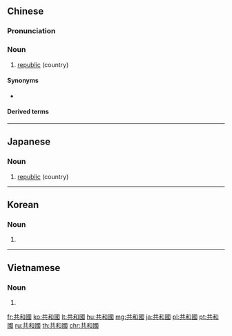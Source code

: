 ==Chinese==
{{zh-forms|s=共和国|type=21}}

===Pronunciation===
{{zh-pron
|m=gònghéguó
|m-s=gong4ho2gue2
|ma=Zh-gònghéguó.ogg
|c=gung6 wo4 gwok3
|h=pfs=khiung-fò-koet
|md=gê̤ṳng-huò-guók
|mn=xm,zz,tw:kiōng-hô-kok/qz:kiōng-hô͘-kok
|w=3gon hhu koq
|cat=n
}}

===Noun===
{{zh-noun}}

# [[republic]] (country)

====Synonyms====
* {{zh-l|民國}}

====Derived terms====
{{zh-der|孟加拉人民共和國|中非共和國|中華人民共和國|剛果共和國|剛果民主共和國|捷克共和國|多米尼加共和國|芬蘭共和國|愛爾蘭共和國|朝鮮民主主義人民共和國|老撾人民民主共和國|薩哈共和國|蘇維埃社會主義共和國聯盟|越南社會主義共和國|魏瑪共和國}}

{{zh-cat|Forms of government|Intermediate}}

----

==Japanese==
{{ja-kanjitab|きょう|わ|こく|yomi=on}}

===Noun===
{{ja-noun|きょうわこく|shin=共和国}}

# [[republic]] (country)

----

==Korean==
{{ko-hanjatab}}

===Noun===
{{ko-hanja|hangeul=공화국}}

# {{hanja form of|공화국|[[republic]]}}

----

==Vietnamese==
{{vi-hantutab}}

===Noun===
{{vi-hantu}}

# {{han tu form of|cộng hòa quốc|[[republic]]}}

[[fr:共和國]]
[[ko:共和國]]
[[lt:共和國]]
[[hu:共和國]]
[[mg:共和國]]
[[ja:共和國]]
[[pl:共和國]]
[[pt:共和國]]
[[ru:共和國]]
[[th:共和國]]
[[chr:共和國]]